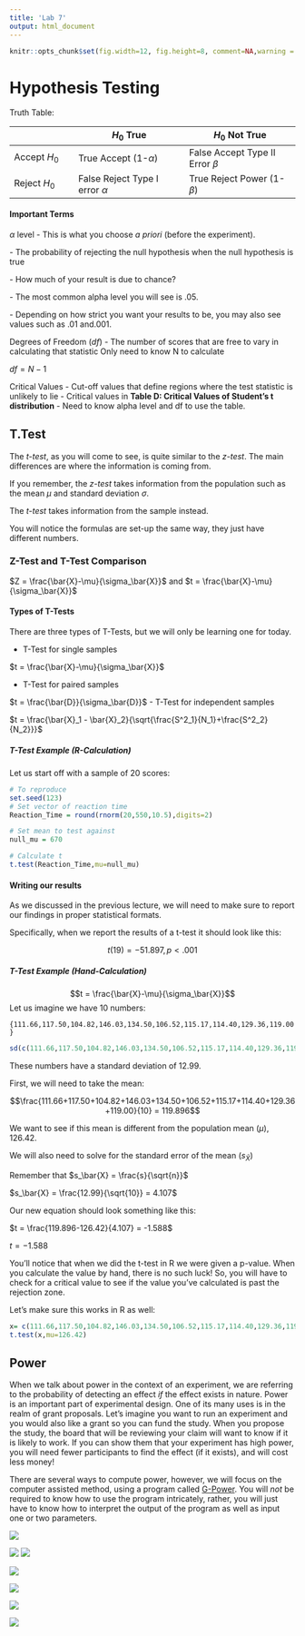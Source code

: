 ---
title: 'Lab 7'
output: html_document
---

```{r global_options,echo=FALSE}
knitr::opts_chunk$set(fig.width=12, fig.height=8, comment=NA,warning = FALSE)
```

# Hypothesis Testing

Truth Table:

|              | $H_0$ True                         | $H_0$ Not True                     |
|----------------|----------------------------|----------------------------|
| Accept $H_0$ | True Accept (1-$\alpha$)           | False Accept Type II Error $\beta$ |
| Reject $H_0$ | False Reject Type I error $\alpha$ | True Reject Power (1-$\beta$)      |

#### Important Terms

$\alpha$ level - This is what you choose *a priori* (before the experiment).

\- The probability of rejecting the null hypothesis when the null hypothesis is true

\- How much of your result is due to chance?

\- The most common alpha level you will see is .05.

\- Depending on how strict you want your results to be, you may also see values such as .01 and.001.

Degrees of Freedom ($df$) - The number of scores that are free to vary in calculating that statistic Only need to know N to calculate

$df = N - 1$

Critical Values - Cut-off values that define regions where the test statistic is unlikely to lie - Critical values in **Table D: Critical Values of Student's t distribution** - Need to know alpha level and df to use the table.

## T.Test

The *t-test*, as you will come to see, is quite similar to the *z-test*. The main differences are where the information is coming from.

If you remember, the *z-test* takes information from the population such as the mean $\mu$ and standard deviation $\sigma$.

The *t-test* takes information from the sample instead.

You will notice the formulas are set-up the same way, they just have different numbers.

### Z-Test and T-Test Comparison

$Z = \frac{\bar{X}-\mu}{\sigma_\bar{X}}$ and $t = \frac{\bar{X}-\mu}{\sigma_\bar{X}}$

#### Types of T-Tests

There are three types of T-Tests, but we will only be learning one for today.

-   T-Test for single samples

$t = \frac{\bar{X}-\mu}{\sigma_\bar{X}}$

-   T-Test for paired samples

$t = \frac{\bar{D}}{\sigma_\bar{D}}$ - T-Test for independent samples

$t = \frac{\bar{X}_1 - \bar{X}_2}{\sqrt{\frac{S^2_1}{N_1}+\frac{S^2_2}{N_2}}}$

##### T-Test Example (R-Calculation)

Let us start off with a sample of 20 scores:

```{r}
# To reproduce
set.seed(123)
# Set vector of reaction time
Reaction_Time = round(rnorm(20,550,10.5),digits=2)

# Set mean to test against 
null_mu = 670

# Calculate t
t.test(Reaction_Time,mu=null_mu)
```

#### Writing our results

As we discussed in the previous lecture, we will need to make sure to report our findings in proper statistical formats.

Specifically, when we report the results of a t-test it should look like this:

$$t(19) = -51.897, p <.001$$

##### T-Test Example (Hand-Calculation)

$$t = \frac{\bar{X}-\mu}{\sigma_\bar{X}}$$ Let us imagine we have 10 numbers:

`{111.66,117.50,104.82,146.03,134.50,106.52,115.17,114.40,129.36,119.00}`

```{r}

sd(c(111.66,117.50,104.82,146.03,134.50,106.52,115.17,114.40,129.36,119.00))
```

These numbers have a standard deviation of 12.99.

First, we will need to take the mean:

$$\frac{111.66+117.50+104.82+146.03+134.50+106.52+115.17+114.40+129.36+119.00}{10} = 119.896$$

We want to see if this mean is different from the population mean ($\mu$), 126.42.

We will also need to solve for the standard error of the mean ($s_\bar{X}$)

Remember that $s_\bar{X} = \frac{s}{\sqrt{n}}$

$s_\bar{X} = \frac{12.99}{\sqrt{10}} = 4.107$

Our new equation should look something like this:

$t = \frac{119.896-126.42}{4.107} = -1.588$

$t = -1.588$

You'll notice that when we did the t-test in R we were given a p-value. When you calculate the value by hand, there is no such luck! So, you will have to check for a critical value to see if the value you've calculated is past the rejection zone.

Let's make sure this works in R as well:

```{r}
x= c(111.66,117.50,104.82,146.03,134.50,106.52,115.17,114.40,129.36,119.00)
t.test(x,mu=126.42)
```

## Power

When we talk about power in the context of an experiment, we are referring to the probability of detecting an effect *if* the effect exists in nature. Power is an important part of experimental design. One of its many uses is in the realm of grant proposals. Let's imagine you want to run an experiment and you would also like a grant so you can fund the study. When you propose the study, the board that will be reviewing your claim will want to know if it is likely to work. If you can show them that your experiment has high power, you will need fewer participants to find the effect (if it exists), and will cost less money!

There are several ways to compute power, however, we will focus on the computer assisted method, using a program called [G-Power](http://www.gpower.hhu.de/). You will *not* be required to know how to use the program intricately, rather, you will just have to know how to interpret the output of the program as well as input one or two parameters.

![](images/1_gplot.png)

![](images/2_gplot.png) ![](images/3_gplot.png)

![](images/4_gplot.png)

![](images/5_gplot.png)

![](images/6_gplot.png)

![](images/7_gplot.png)
